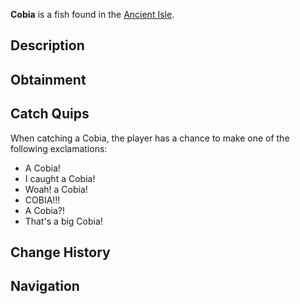 {{FishInfobox
|image          = Cobia.png
|rarity         = Rare
|sea            = First Sea
|location       = [[Ancient Isle]]
|sublocation    = 
|sources        = Fishing Rod
|radar_location = 
|xp             = 140
|weather        = Rain
|time           = 
|season         = Summer, Autumn
|bait           = Insect
|base_weight    = 70
|base_value     = 230
|weight_range   = 30
|base_chance    = 25
|base_resil     = 55
}}
'''Cobia''' is a {{Rarity|Rare}} fish found in the [[Ancient Isle]].

== Description ==
{{Description|The Cobia is a long fish with dark scales throughout the top half of its body, and a lighter underbelly. The torpedo-shaped structure it possesses allows it to dart towards any prey, or swiftly evade larger predators. They feed on smaller fish during the day, and lurk near cover during the night. Their dark body provides nocturnal camoflauge to stay hidden from any nearby prey or predators.|Bestiary Entry}}

== Obtainment ==
{{Description|Found around the Ancient Isle.|Bestiary Hint}}
{{Fish Availability|
Ancient Isle/Surrounding Ocean
|top_rods      = 
Plastic Rod\144539.13\275402.23;
Krampus's Rod\135029.29\222805.28;
Magma Rod\129587.68\213829.18;
Buddy Bond Rod\107350.19\280348.34;
Fast Rod\84892.47\327112.56;
Fischer's Rod\77185.47\294721.35;
Adventurer's Rod\76477.34\292017.49;
Ethereal Prism Rod\59702.17\55600.62;
Seraphic Rod\57351.09\45899.16;
No-Life Rod\56447.75\47321.94;
Trident Rod\55189.48\56727.31;
Rod Of The Forgotten Fang\53680.24\44281.86;
Free Spirit Rod\53053.64\54531.95;
Challenger's Rod\51623.48\44016.94;
Rod Of The Depths\48264.95\40353.73;
Rod Of The Exalted One\47608.28\40348.15;
Verdant Shear Rod\46921.44\43509.05;
Zeus Rod\46880.63\40172.01;
Blazebringer Rod\45516.22\41757.15;
Depthseeker Rod\42101.07\36807.07;
Avalanche Rod\37981.86\33289.08;
Volcanic Rod\36528.7\31773.5;
Steady Rod\17030.92\11180.31
|recommended   = Ethereal Prism Rod
}}

== Catch Quips ==
When catching a Cobia, the player has a chance to make one of the following exclamations:
* A Cobia!
* I caught a Cobia!
* Woah! a Cobia!
* COBIA!!!
* A Cobia?!
* That's a big Cobia!

== Change History ==
{{Change History|{{subst:Current Version}}}}

== Navigation ==
{{Fish Navbox|Ancient Isle}}